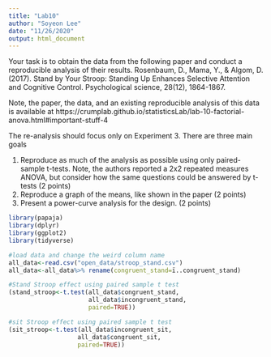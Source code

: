 ```yaml
---
title: "Lab10"
author: "Soyeon Lee"
date: "11/26/2020"
output: html_document
---
```

Your task is to obtain the data from the following paper and conduct a reproducible analysis of their results.
Rosenbaum, D., Mama, Y., & Algom, D. (2017). Stand by Your Stroop: Standing Up Enhances Selective Attention and Cognitive Control. Psychological science, 28(12), 1864-1867.

Note, the paper, the data, and an existing reproducible analysis of this data is available at https://crumplab.github.io/statisticsLab/lab-10-factorial-anova.html#important-stuff-4

The re-analysis should focus only on Experiment 3. There are three main goals

1. Reproduce as much of the analysis as possible using only paired-sample t-tests. Note, the authors reported a 2x2 repeated measures ANOVA, but consider how the same questions could be answered by t-tests (2 points)
2. Reproduce a graph of the means, like shown in the paper (2 points)
3. Present a power-curve analysis for the design. (2 points)

```r
library(papaja)
library(dplyr)
library(ggplot2)
library(tidyverse)

#load data and change the weird column name 
all_data<-read.csv("open_data/stroop_stand.csv")
all_data<-all_data%>% rename(congruent_stand=ï..congruent_stand)
```

```r
#Stand Stroop effect using paired sample t test
(stand_stroop<-t.test(all_data$congruent_stand,
                      all_data$incongruent_stand,
                      paired=TRUE))

#sit Stroop effect using paired sample t test
(sit_stroop<-t.test(all_data$incongruent_sit,
                   all_data$congruent_sit,
                   paired=TRUE))


```

